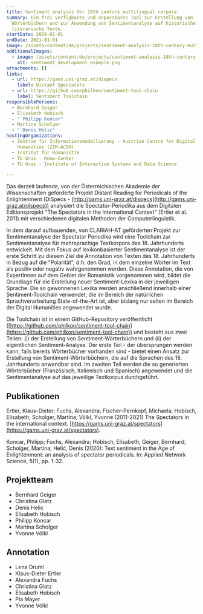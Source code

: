 ```yaml
---
title: Sentiment analysis for 18th century multilingual corpora
summary: Ein frei verfügbares und anpassbares Tool zur Erstellung von
  Wörterbüchern und zur Anwendung von Sentimentanalyse auf historische
  literarische Texte.
startDate: 2020-01-01
endDate: 2021-01-01
image: /assets/content/de/projects/sentiment-analysis-18th-century-multilingual-corpora/word_highlight_example2.png
additionalImages:
  - image: /assets/content/de/projects/sentiment-analysis-18th-century-multilingual-corpora/additionalImages/sentiment_development_example.png
    alt: sentiment_development_example.png
attachments: []
links:
  - url: https://gams.uni-graz.at/dispecs
    label: Distant Spectators
  - url: https://github.com/philkon/sentiment-tool-chain
    label: Sentiment Toolchain
responsiblePersons:
  - Bernhard Geiger
  - Elisabeth Hobisch
  - " Philipp Koncar"
  - Martina Scholger
  - " Denis Helic"
hostingOrganizations:
  - Zentrum für Informationsmodellierung - Austrian Centre for Digital
    Humanities (ZIM-ACDH)
  - Institut für Romanistik
  - TU Graz - Know-Center
  - TU Graz - Institute of Interactive Systems and Data Science

---
```

Das derzeit laufende, von der Österreichischen Akademie der Wissenschaften geförderte Projekt Distant Reading for Periodicals of the Enlightenment (DiSpecs - [http://gams.uni-graz.at/dispecs](http://gams.uni-graz.at/dispecs)) analysiert die Spectator-Periodika aus dem Digitalen Editionsprojekt "The Spectators in the International Context" (Ertler et al. 2011) mit verschiedenen digitalen Methoden der Computerlinguistik.

In dem darauf aufbauenden, von CLARIAH-AT geförderten Projekt zur Sentimentanalyse der Spectator Periodika wird eine Toolchain zur Sentimentanalyse für mehrsprachige Textkorpora des 18. Jahrhunderts entwickelt. Mit dem Fokus auf lexikonbasierter Sentimentanalyse ist der erste Schritt zu diesem Ziel die Annotation von Texten des 18. Jahrhunderts in Bezug auf die "Polarität", d.h. den Grad, in dem einzelne Wörter im Text als positiv oder negativ wahrgenommen werden. Diese Annotation, die von ExpertInnen auf dem Gebiet der Romanistik vorgenommen wird, bildet die Grundlage für die Erstellung neuer Sentiment-Lexika in der jeweiligen Sprache. Die so gewonnenen Lexika werden anschließend innerhalb einer Sentiment-Toolchain verwendet, die im Bereich der natürlichen Sprachverarbeitung State-of-the-Art ist, aber bislang nur selten im Bereich der Digital Humanities angewendet wurde.

Die Toolchain ist in einem GitHub-Repository veröffentlicht ([https://github.com/philkon/sentiment-tool-chain](https://github.com/philkon/sentiment-tool-chain)) und besteht aus zwei Teilen: (i) der Erstellung von Sentiment-Wörterbüchern und (ii) der eigentlichen Sentiment-Analyse. Der erste Teil - der übersprungen werden kann, falls bereits Wörterbücher vorhanden sind - bietet einen Ansatz zur Erstellung von Sentiment-Wörterbüchern, die auf die Sprachen des 18. Jahrhunderts anwendbar sind. Im zweiten Teil werden die so generierten Wörterbücher (Französisch, Italienisch und Spanisch) angewendet und die Sentimentanalyse auf das jeweilige Textkorpus durchgeführt.

**Publikationen**
-----------------

Ertler, Klaus-Dieter; Fuchs, Alexandra; Fischer-Pernkopf, Michaela; Hobisch, Elisabeth; Scholger, Martina; Völkl, Yvonne (2011-2021) The Spectators in the international context. [https://gams.uni-graz.at/spectators](https://gams.uni-graz.at/spectators).

Koncar, Philipp; Fuchs, Alexandra; Hobisch, Elisabeth; Geiger, Bernhard; Scholger, Martina; Helić, Denis (2020): Text sentiment in the Age of Enlightenment: an analysis of spectator periodicals. In: Applied Network Science, 5(1), pp. 1-32.

**Projektteam**
---------------

*   Bernhard Geiger
*   Christina Glatz
*   Denis Helic
*   Elisabeth Hobisch
*   Philipp Koncar
*   Martina Scholger
*   Yvonne Völkl

**Annotation**
--------------

*   Lena Druml
*   Klaus-Dieter Ertler
*   Alexandra Fuchs
*   Christina Glatz
*   Elisabeth Hobisch
*   Pia Mayer
*   Yvonne Völkl
